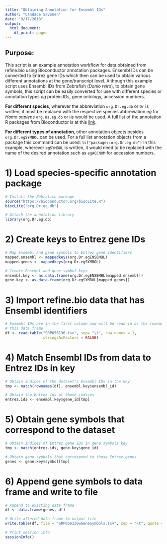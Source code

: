 ```yaml
---
title: "Obtaining Annotation for Ensembl IDs"
author: "Candace Savonen"
date: "9/17/2018"
output:
  html_document:
    df_print: paged
---
```

## Purpose: 
This script is an example annotation workflow for data obtained from refine.bio
using Bioconductor annotation packages. Ensembl IDs can be converted to Entrez 
gene IDs which then can be used to obtain various different annotations at the 
gene/transcript level. Although this example script uses Ensembl IDs from 
Zebrafish (<i>Danio reiro</i>), to obtain gene symbols, this script can be easily 
converted for use with different species or annotation types <i>eg</i> protein 
IDs, gene ontology, accession numbers. 

<b>For different species</b>, wherever the abbreviation `org.Dr.eg.db` or `Dr` is 
written, it must be replaced with the respective species abbreviation <i>eg</i>
for<i> Homo sapiens</i> `org.Hs.eg.db` or `Hs` would be used. A full list of the 
annotation R packages from Bioconductor is at this <a href="http://bioconductor.org/packages/release/data/annotation"> link</a>.

<b>For different types of annotation</b>, other annotation objects besides
`org.Dr.egSYMBOL` can be used. For a full list annotation objects from a 
package this command can be used: `ls("package::org.Dr.eg.db")` In this example,
wherever `egSYMBOL` is written, it would need to be replaced with the name of 
the desired annotation such as `egACCNUM` for accession numbers.

# 1) Load species-specific annotation package
```r
# Install the Zebrafish package
source("https://bioconductor.org/biocLite.R")
biocLite("org.Dr.eg.db")

# Attach the annotation library 
library(org.Dr.eg.db)
```

# 2) Create keys to Entrez gene IDs
```r
# Map Ensembl and gene symbols to Entrez gene identifiers
mapped.ensembl <- mappedkeys(org.Dr.egENSEMBL)
mapped.genes <- mappedkeys(org.Dr.egSYMBOL)

# Create Ensembl and gene symbol keys
ensembl.key <- as.data.frame(org.Dr.egENSEMBL[mapped.ensembl])
gene.key <- as.data.frame(org.Dr.egSYMBOL[mapped.genes])
```

# 3) Import refine.bio data that has Ensembl identifiers
```r
# Ensembl IDs are in the first column and will be read in as the rownames for 
# this data frame
df <- read.table("SRP056136.tsv", sep= "\t", row.names = 1, 
                 stringsAsFactors = FALSE)
```

# 4) Match Ensembl IDs from data to Entrez IDs in key
```r
# Obtain indices of the dataset's Ensembl IDs in the key
tmp <- match(rownames(df), ensembl.key$ensembl_id)

# Obtain the Entrez ids at those indices 
entrez.ids <- ensembl.key$gene_id[tmp]
```

# 5) Obtain gene symbols that correspond to the dataset
```r
# Obtain indices of Entrez gene IDs in gene symbols key
tmp <- match(entrez.ids, gene.key$gene_id)

# Obtain gene symbols that correspond to those Entrez genes
genes <- gene.key$symbol[tmp]
```

# 6) Append gene symbols to data frame and write to file
```r
# Append to existing data frame
df <- data.frame(genes, df)

# Write altered data frame to output file
write.table(df, file = "SRP056136wGeneSymbols.tsv", sep = "\t", quote = FALSE)

# Print session info 
sessionInfo()
```




